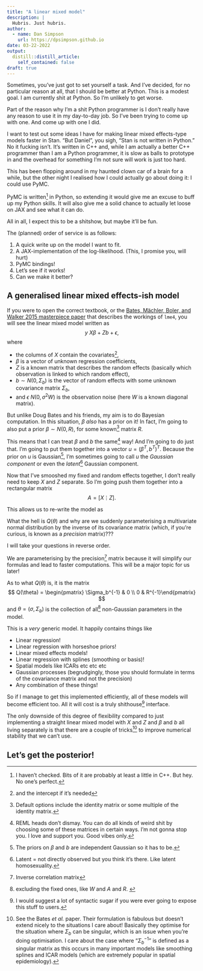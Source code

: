 ```yaml
---
title: "A linear mixed model"
description: |
  Hubris. Just hubris. 
author:
  - name: Dan Simpson
    url: https://dpsimpson.github.io
date: 03-22-2022
output:
  distill::distill_article:
    self_contained: false
draft: true
---
```


Sometimes, you've just got to set yourself a task. And I've decided,
for no particular reason at all, that I should be better at Python. This
is a modest goal. I am currently shit at Python. So I'm unlikely to get 
worse.

Part of the reason why I'm a shit Python programmer is I don't really have
any reason to use it in my day-to-day job. So I've been trying to come
up with one. And come up with one I did.

I want to test out some ideas I have for making linear mixed effects-type
models faster in Stan. "But Daniel", you sigh, "Stan is not written in Python." No it fucking isn't. It's written in C++ and, while I am actually
a better C++ programmer than I am a Python programmer, it is slow as balls
to prototype in and the overhead for something I'm not sure will work is
just too hard.

This has been flopping around in my haunted clown car of a brain for a 
while, but the other night I realised how I could actually go about 
doing it: I could use PyMC.

PyMC is written^[I haven't checked. Bits of it are probably at least a
little in C++. But hey. No one's perfect.] in Python, so extending it
would give me an excuse to buff up my Python skills. It will also give 
me a solid chance to actually let loose on JAX and see what it can do.

All in all, I expect this to be a shitshow, but maybe it'll be fun.

The (planned) order of service is as follows:

1. A quick write up on the model I want to fit.
2. A JAX-implementation of the log-likelihood. (This, I promise you, will hurt)
3. PyMC bindings!
4. Let's see if it works!
5. Can we make it better?

## A generalised linear mixed effects-ish model

If you were to open the correct textbook, or the [Bates, Mächler, Boler, and Walker 2015 masterpiece paper](https://www.jstatsoft.org/article/view/v067i01) that describes the workings of `lme4`, you will see the linear mixed model written as $$
y ~ X\beta + Zb + \epsilon,
$$
where 

- the columns of $X$ contain the covariates^[and the intercept if it's needed], 
- $\beta$ is a vector of unknown regression coefficients, 
- $Z$ is a known matrix that describes the random effects (basically which observation is linked to which random effect),
- $b \sim N(0, \Sigma_b)$ is the vector of random effects with some unknown covariance matrix $\Sigma_b$,
- and $\epsilon ~ N(0 ,\sigma^2 W)$ is the observation noise (here $W$ is a known diagonal matrix).

But unlike Doug Bates and his friends, my aim is to do Bayesian computation. In this situation, $\beta$ _also_ has a prior on it! In fact, I'm going to also put a prior $\beta \sim N(0, R)$, for some known^[Default options include the identity matrix or some multiple of the identity matrix.] matrix $R$.

This means that I can treat $\beta$ and $b$ the same^[REML heads don't dismay. You can do all kinds of weird shit by choosing some of these matrices in certain ways. I'm not gonna stop you. I love and support you. Good vibes only.] way! And I'm going to do just that. I'm going to put them together into a vector $u = (\beta^T, b^T)^T$. Because the prior on $u$ is Gaussian^[The priors on $\beta$ and $b$ are independent Gaussian so it has to be.], I'm sometimes going to call $u$ the _Gaussian component_ or even the _latent_^[Latent = not directly observed but you think it's there. Like latent homosexuality.] Gaussian component.

Now that I've smooshed my fixed and random effects together, I don't really need to keep $X$ and $Z$ separate. So I'm going push them together into a rectangular matrix $$
A = [X \vdots Z].
$$ 

This allows us to re-write the model as 
\begin{align*}
y \mid u, \sigma & \sim N(A u, \sigma^2 W)\\
u \mid \theta \sim N(0, Q(\theta)^{-1}).
\end{align*}

What the hell is $Q(\theta)$ and why are we suddenly parameterising a multivariate normal distribution by the inverse of its covariance matrix (which, if you're curious, is known as a _precision_ matrix)???

I will take your questions in reverse order. 

We are parameterising by the precision^[Inverse correlation matrix] matrix because it will simplify our formulas and lead to faster computations. This will be a major topic for us later!

As to what $Q(\theta)$ is, it is the matrix $$
Q(\theta) = \begin{pmatrix} \Sigma_b^{-1} & 0 \\ 0 & R^{-1}\end{pmatrix}
$$ and $\theta = (\sigma, \Sigma_b)$ is the collection of all^[excluding the fixed ones, like $W$ and $A$ and $R$. ] non-Gaussian parameters in the model.

This is a _very_ generic model. It happily contains things like 

- Linear regression!
- Linear regression with horseshoe priors!
- Linear mixed effects models!
- Linear regression with splines (smoothing or basis)!
- Spatial models like ICARs etc etc etc
- Gaussian processes (begrudgingly, those you should formulate in terms of the covariance matrix and not the precision)
- Any combination of these things!

So if I manage to get this implemented efficiently, all of these models will become efficient too. All it will cost is a truly shithouse^[I would suggest a lot of syntactic sugar if you were ever going to expose this stuff to users.] interface.

The only downside of this degree of flexibility compared to just implementing a straight linear mixed model with $X$ and $Z$ and $\beta$ and $b$ all living separately is that there are a couple of tricks^[See the Bates _et al._ paper. Their formulation is fabulous but doesn't extend nicely to the situations I care about! Basically they optimise for the situation where $\Sigma_b$ can be singular, which is an issue when you're doing optimisation. I care about the case where "$\Sigma_b^{-1}$" is defined as a singular matrix as this occurs in many important models like smoothing splines and ICAR models (which are extremely popular in spatial epidemiology).] to improve numerical stability that we can't use.

## Let's get the posterior!


